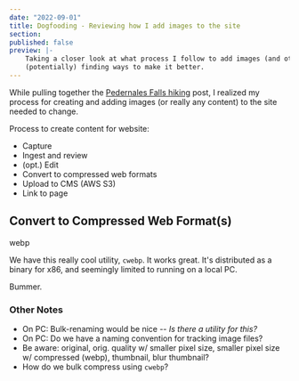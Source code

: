 ```yaml
---
date: "2022-09-01"
title: Dogfooding - Reviewing how I add images to the site
section: 
published: false
preview: |- 
    Taking a closer look at what process I follow to add images (and other content) to the site. And 
    (potentially) finding ways to make it better.
---
```


While pulling together the [Pedernales Falls hiking](/link-goes-here) post, I realized my process for 
creating and adding images (or really any content) to the site needed to change.

Process to create content for website:

- Capture
- Ingest and review
- (opt.) Edit
- Convert to compressed web formats
- Upload to CMS (AWS S3)
- Link to page


## Convert to Compressed Web Format(s)

webp

We have this really cool utility, `cwebp`. It works great. It's distributed as a binary for x86, and 
seemingly limited to running on a local PC.

Bummer.

### Other Notes

- On PC: Bulk-renaming would be nice -- _Is there a utility for this?_
- On PC: Do we have a naming convention for tracking image files?
- Be aware: original, orig. quality w/ smaller pixel size, smaller pixel size w/ compressed (webp), 
thumbnail, blur thumbnail?
- How do we bulk compress using `cwebp`?